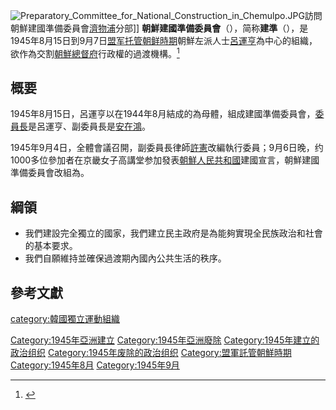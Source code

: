 {{expand|time=2014-10-10T11:50:14+00:00}}
[[File:Preparatory_Committee_for_National_Construction_in_Chemulpo.JPG|thumb]]訪問朝鮮建國準備委員會[[仁川廣域市|濟物浦]]分部]]
'''朝鮮建國準備委員會'''（{{lang-ko|조선건국준비위원회}}），简称'''建準'''（{{lang|ko|건준}}），是1945年8月15日到9月7日[[盟军托管朝鲜時期|盟军托管朝鲜時期]]朝鮮左派人士[[呂運亨|呂運亨]]為中心的組織，欲作為交割[[朝鮮總督府|朝鮮總督府]]行政權的過渡機構。<ref>{{cite web|url=http://encykorea.aks.ac.kr/Contents/Item/E0051909|script-title=ko:조선건국준비위원회(朝鮮建國準備委員會)|publisher=韓國民族文化大百科事典|accessdate=2022-03-04|archive-date=2022-03-04|archive-url=https://web.archive.org/web/20220304114956/http://encykorea.aks.ac.kr/Contents/Item/E0051909|dead-url=no}}</ref>

==概要==
1945年8月15日，呂運亨以在1944年8月結成的{{link-ko|建國同盟|건국동맹}}為母體，組成建國準備委員會，[[委員長|委員長]]是呂運亨、副委員長是[[安在鴻|安在鴻]]。

1945年9月4日，全體會議召開，副委員長律師[[許憲|許憲]]改編執行委員；9月6日晚，约1000多位參加者在京畿女子高講堂参加發表[[朝鮮人民共和國|朝鮮人民共和國]]建國宣言，朝鮮建國準備委員會改組為{{link-ko|人民委員會 (戰後朝鮮)|인민위원회|人民委員會}}。

==綱領==
*我們建設完全獨立的國家，我們建立民主政府是為能夠實現全民族政治和社會的基本要求。
*我們自願維持並確保過渡期內國內公共生活的秩序。

==參考文獻==
{{Reflist}}
[[category:韓國獨立運動組織|category:韓國獨立運動組織]]
[[Category:1945年亞洲建立|Category:1945年亞洲建立]]
[[Category:1945年亞洲廢除|Category:1945年亞洲廢除]]
[[Category:1945年建立的政治组织|Category:1945年建立的政治组织]]
[[Category:1945年废除的政治组织|Category:1945年废除的政治组织]]
[[Category:盟軍託管朝鮮時期|Category:盟軍託管朝鮮時期]]
[[Category:1945年8月|Category:1945年8月]]
[[Category:1945年9月|Category:1945年9月]]